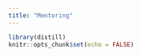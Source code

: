 ```yaml
---
title: "Mentoring"
---
```


```r
library(distill)
knitr::opts_chunk$set(echo = FALSE)
```


